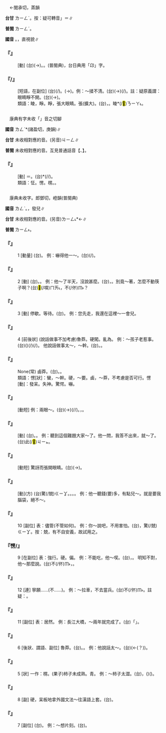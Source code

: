 
=={{ruby|睖|ㄌㄥˋ}}==

　←閭承切，蒸韻{{ruby|＝|ㄌㄧㄥˊ}}

'''台甘''' <rt>ㄌㄧㄥˊ</rt>。按：疑可轉音{{ruby|「|ㄋㄧㄚ˪}}」＝{{ruby|<mark>&#xffb78;</mark>|ㄋㄧㄚ˪}}∥

'''普閩''' <rt>ㄌㄧㄥˊ</rt>。

'''國音''' {{ruby|(語)|ㄌㄥˋ}}。{{ruby|(文)|ㄌㄧㄥˊ}}，直視貌∥

    

==='''『{{ruby|睖|ㄌㄥˋ}}{{ruby|睜|·ㄓㄥ}}』'''===
: [動] (台){{ruby|目|ㆠㄚㆶ ͘}}{{ruby|珠|ㄗㄨ}}(→{{ruby|睭|ㄐㄧㄨ}}){{ruby|注|ㄉㄨ˪}}{{ruby|視|ㄒㄧ˫}}。{{ruby|<mark>&#xffc53;</mark>|ㆣㆲ˫}}{{ruby|神|ㄒㄧㄣˊ}}{{ruby|去|ㄎㄧ˪}}。{{ruby|湡|ㆣㄤ˫}}{{ruby|去|ㄎㄧ˪}}(普閩典){{ruby|。|ㆣㄤ˫}}，台日典用「卬」字。
    

==='''『{{ruby|睖|ㄌㄥˋ}}{{ruby|眼|ㄧㄢˇ}}{{ruby|兒|ㄦ}}{{ruby|巴|ㄅㄚ}}{{ruby|咭|ㄐㄧㄝˊ}}/{{ruby|睜|ㄓㄥ}}』'''===
: [短語，在副位] (台){{ruby|拄|ㄉㄨˋ}}{{ruby|即|ㄐㄧㄚㆷ}}{{ruby|睏|ㄎㄨㄣ˪}}{{ruby|精|ㄐㄧㄥ}}{{ruby|神|ㄒㄧㄣˊ}}(/{{ruby|睏|ㄎㄨㄣ˪}}{{ruby|醒|ㄘㆥˋ}}{{ruby|/|ㄑㆪˋ}})。{{ruby|目|ㆠㄚㆶ ͘}}{{ruby|珠|ㄗㄨ}}(→{{ruby|睭|ㄐㄧㄨ}}){{ruby|猶|ㄧㄠˋ}}{{ruby|看|ㄎㄨㆩ˪}}{{ruby|<mark>&#xffa45;</mark>|ㆠㆤ˫}}{{ruby|/|ㆠㆤ˫}}{{ruby|清|ㄑㄧㄥ}}{{ruby|楚|ㄘㄜˋ}}。例：～揉不清。(台){{ruby|拄|ㄉㄨˋ}}{{ruby|即|ㄐㄧㄚㆷ}}{{ruby|睏|ㄎㄨㄣ˪}}{{ruby|醒|ㄘㆥˋ}}{{ruby|/|ㄑㆪˋ}}{{ruby|目|ㆠㄚㆶ ͘}}{{ruby|珠|ㄗㄨ}}(→{{ruby|睭|ㄐㄧㄨ}}){{ruby|猶|ㄧㄠˋ}}{{ruby|<mark>&#xffb78;</mark>|ㄋㄧㄚ˪}}{{ruby|<mark>&#xffa45;</mark>|ㆠㆤ˫}}{{ruby|/|ㆠㄨㆤ˫}}{{ruby|開|ㄎㄨㄧ}}(/{{ruby|捼|ㄌㄨㆤˊ}}{{ruby|<mark>&#xffa45;</mark>|ㆠㆤ˫}}{{ruby|/|ㆠㄨㆤ˫}}{{ruby|<mark>&#xffa56;</mark>|ㄍㄧㆬ}}{{ruby|<mark>&#xffa56;</mark>|ㄍㄧㆬ}})。註：疑原義謂：眼睛睜不開。(台){{ruby|目|ㆠㄚㆶ ͘}}{{ruby|珠|ㄗㄨ}}(→{{ruby|睭|ㄐㄧㄨ}}){{ruby|<mark>&#xffb78;</mark>|ㄋㄧㄚ˪}}{{ruby|<mark>&#xffa45;</mark>|ㆠㆤ˫}}{{ruby|/|ㆠㆤ˫}}{{ruby|<mark>&#xffa56;</mark>|ㄍㄧㆬ}}。
:類語：睖，睜。睜，張大眼睛。張(擴大)。(台){{ruby|踜|ㄌㄧㄥ˪}}，{{ruby|用|ㄧㆲ˫}}{{ruby|力|ㄌㄚㆵ ͘}}{{ruby|伸|ㄘㄨㄣ}}{{ruby|腿|ㄊㄨㄧˋ}}。睖*(/<mark>&#xffb78;</mark>)<rt>ㄋㄧㄚ˪</rt>。
:
    

=={{ruby|怔|ㄌㄥˋ}}==

　康典有字未收「{{ruby|怔|ㄌㄥˋ}}」音之切腳

'''國音''' <rt>ㄌㄥˋ</rt>{{ruby|。|ㄓㄥ}}*(諸盈切，庚韻)∥

'''台甘''' 未收相對應的音。(另音)<rt>ㄐㄧㄥ</rt>∥

'''普閩''' 未收相對應的音。互見普通話音【{{ruby|怔|ㄓㄥ}}、{{ruby|怔|ㄓㄥˋ}}】。

    

==='''『{{ruby|怔|ㄌㄥˋ}}』'''===
: [動] ＝{{ruby|愣|ㄌㄥˋ}}。(台){{ruby|<mark>&#xffc53;</mark>|ㆣㆲ˫}}*(/{{ruby|儑|ㆣㆰ˫}}/{{ruby|神|ㄒㄧㄣˊ}}){{ruby|去|ㄎㄧ˪}}{{ruby|丌|ㆤ}}{{ruby|款|ㄎㄨㄢˋ}}。
:類語：怔。愣。楞。{{ruby|睖|ㄌㄧㄥˊ}}{{ruby|→|ㄌㄥˋ}}。
:
    

=={{ruby|愣|ㄌㄥˋ}}==

　康典未收字。郎鄧切，嶝韻(普閩典)

'''國音''' <rt>ㄌㄥˋ</rt>。{{ruby|→|ㄌㄥ}}，發{{ruby|～|ㄌㄥ}}兒∥

'''台甘''' 未收相對應的音。(另音)<rt>ㄌㄧㄥ˪</rt>*←{{ruby|<mark>&#xf8eef;</mark>|ㄌㄧㄥˊ}}∥

'''普閩''' <rt>ㄌㄧㄥ˫</rt>。

    

==='''『{{ruby|愣|ㄌㄥˋ}}』'''===
:1  [動量] (台){{ruby|嚇|ㄏㄧㆩㆷ}}。 例：嚇得他一～。(台){{ruby|驚|ㄍㄧㆩ}}{{ruby|<mark>&#xffa42;</mark>|ㄍㄚㆷ}}(/{{ruby|付|ㄏㆦ˫}}{{ruby|伊|ㄧ}}){{ruby|嚇|ㄏㄧㆩㆷ}}{{ruby|一|ㄐㄧㆵ ͘}}{{ruby|下|ㆤ˫}}。
    

==='''『{{ruby|愣|ㄌㄥˋ}}』'''===
:2  [動] (台){{ruby|儑|ㆣㄤ˫}}{{ruby|儑|ㆣㄤ˫}}。{{ruby|神|ㄒㄧㄣˊ}}{{ruby|神|ㄒㄧㄣˊ}}{{ruby|<mark>&#xffc53;</mark>|ㆣㆲ˫}}{{ruby|愕|ㆣㆦㆶ ͘}}。 例：他～了半天，沒說甚麼。(台){{ruby|歸|ㄍㄨㄧ}}{{ruby|晡|ㄅㆦ}}{{ruby|儑|ㆣㄤ˫}}{{ruby|儑|ㆣㄤ˫}}，{{ruby|無|ㆠㄜˊ}}{{ruby|講|ㄍㆲˋ}}{{ruby|→|ㄍㆲ}}{{ruby|半|ㄅㄨㆩ˪}}{{ruby|句|ㄍㄨㆷ}}。別竟～著，怎麼不動筷子啊？(台)<mark>&#xffb49;</mark>(/嘪)<rt>ㄇㄞ˪</rt>{{ruby|干|ㄍㄢ}}{{ruby|礁|ㄉㄚ}}{{ruby|儑|ㆣㄤ˫}}{{ruby|儑|ㆣㄤ˫}}，{{ruby|按|ㄢ˪}}{{ruby|怎|ㄗㄨㆩˋ}}不(/伓)<rt>ㆬ˫</rt>{{ruby|動|ㄉㄤ˫}}{{ruby|箸|ㄉㄧ˫}}{{ruby|咧|ㄌㆤ˪}}？
    

==='''『{{ruby|愣|ㄌㄥˋ}}』'''===
:3  [動] 停歇。等待。(台){{ruby|留|ㄌㄠˊ}}{{ruby|站|ㄉㆰ˪}}{{ruby|/|ㄉㄧㆰ˪}}{{ruby|咧|ㄌㆤ˪}}。 例：您先走，我還在這裡～一會兒。
    

==='''『{{ruby|愣|ㄌㄥˋ}}』'''===
:4  [前後狀] (說話做事不加考慮)魯莽。硬闖。亂為。 例：～孩子老惹事。(台){{ruby|青|ㄘㆥ}}{{ruby|/|ㄑㆪ}}{{ruby|桶|ㄊㄤˋ}}{{ruby|<mark>&#xffb51;</mark>|ㆣㄧㄣˋ}}{{ruby|仔|ㄚ}}({{ruby|亂|ㄌㄨㄢ˫}}{{ruby|來|ㄌㄞˊ}}){{ruby|不|ㄅㄨㆵ}}{{ruby|時|ㄒㄧˊ}}{{ruby|惹|ㆢㄧㄚˋ}}{{ruby|/|ㄌㄧㄚˋ}}{{ruby|載|ㄉㄞ˫}}(/{{ruby|戴|ㄉㄞ˪}}){{ruby|事|ㄐㄧ˪}}(/{{ruby|事|ㄉㄞ˫}}{{ruby|情|ㄐㄧ˪}})。 他說話做事太～，～幹。(台){{ruby|伊|ㄧ}}{{ruby|講|ㄍㆲˋ}}{{ruby|→|ㄍㆲ}}{{ruby|話|ㄨㆤ˫}}{{ruby|做|ㄗㄨㆤ˪}}{{ruby|/|ㄗㄜ˪}}{{ruby|事|ㄙㄨ˫}}{{ruby|真|ㄐㄧㄣ}}{{ruby|亂|ㄌㄨㄢ˫}}{{ruby|來|ㄌㄞˊ}}。{{ruby|亂|ㄌㄨㄢ˫}}{{ruby|做|ㄗㄨㆤ˪}}{{ruby|/|ㄗㄜ˪}}。
    

==='''『{{ruby|愣|ㄌㄥˋ}}{{ruby|頭|ㄊㄡˊ}}{{ruby|愣|ㄌㄥˋ}}{{ruby|腦|ㄋㄠˇ}}』'''===
: None(常) 鹵莽。(台){{ruby|粗|ㄘㆦ}}{{ruby|粗|ㄘㆦ}}{{ruby|鹵|ㄌㆦˋ}}{{ruby|鹵|ㄌㆦˋ}}。{{ruby|懂|ㄉㄤˋ}}{{ruby|嚇|ㄏㄧㄚㆷ}}。
:類語：愣[狀]：蠻，～幹。硬，～要。鹵，～莽，不考慮是否可行。愣[動]：發呆。失神。驚愕。嚇。
:
    

==='''『{{ruby|發|ㄈㄚ}}{{ruby|愣|ㄌㄥˋ}}』'''===
: [動短] 例：兩眼～。(台){{ruby|兩|ㄋㆭ˫}}{{ruby|蕊|ㄌㄨㄧˋ}}{{ruby|目|ㆠㄚㆶ ͘}}{{ruby|珠|ㄗㄨ}}(→{{ruby|睭|ㄐㄧㄨ}}){{ruby|柴|ㄘㄚˊ}}{{ruby|柴|ㄘㄚˊ}}(/{{ruby|在|ㄘㄞˊ}}{{ruby|在|ㄘㄞˊ}}/{{ruby|神|ㄒㄧㄣˊ}}{{ruby|神|ㄒㄧㄣˊ}})。{{ruby|失|ㄒㄧㆵ}}{{ruby|神|ㄒㄧㄣˊ}}{{ruby|去|ㄎㄧ˪}}，{{ruby|戇|ㆣㆲ˫}}{{ruby|戇|ㆣㆲ˫}}。
    

==='''『{{ruby|愣|ㄌㄥˋ}}{{ruby|住|·ㄓㄨˋ}}』'''===
: [動] (台){{ruby|儑|ㆣㄤ˫}}{{ruby|去|ㄎㄧ˪}}。{{ruby|<mark>&#xffc53;</mark>|ㆣㆲ˫}}{{ruby|愕|ㄧㆩㆷ ͘}}{{ruby|去|ㄎㄧ˪}}。 例：聽到這個難題大家～了。他一問，我答不出來，就～了。(台){{ruby|聽|ㄊㄧㆩ}}{{ruby|著|ㄉㄧㄜㆷ ͘}}此(/<mark>&#xffb50;</mark>)<rt>ㄐㄧㆵ</rt>{{ruby|個|ㆤˊ}}{{ruby|難|ㄌㄢˊ}}{{ruby|題|ㄉㄨㆤˊ}}{{ruby|/|ㄉㆤˊ}}{{ruby|大|ㄉㄞ˫}}{{ruby|家|ㄍㆤ}}{{ruby|攏|ㄌㆲˋ}}{{ruby|儑|ㆣㄤ˫}}{{ruby|去|ㄎㄧ˪}}。
:
    

==='''『{{ruby|一|ㄧˊ}}{{ruby|愣|ㄌㄥˋ}}{{ruby|眼|ㄧㄢˇ}}』'''===
: [動短] 驚訝而張開眼睛。(台){{ruby|著|ㄉㄧㄜㆷ ͘}}{{ruby|驚|ㄍㄧㆩ}}{{ruby|<mark>&#xffb78;</mark>|ㄋㄧㄚ˪}}{{ruby|目|ㄅㄚㆶ ͘}}{{ruby|珠|ㄗㄨ}}(→{{ruby|睭|ㄐㄧㄨ}})。
    

==='''『{{ruby|二|ㄦˋ}}{{ruby|愣|ㄌㄥˋ}}』'''===
: [動](方) (台)驚(/兢)<rt>ㄍㄧㆩ</rt>。{{ruby|懾|ㄌㄧㄚㆴ}}。{{ruby|掣|ㄘㄨㄚㆷ}}。{{ruby|<mark>&#xffc53;</mark>|ㆣㆲ˫}}{{ruby|神|ㄒㄧㄣˊ}}。 例：他一聽錢(要)多，有點兒～。就是要我腦袋，絕不～。
    

==='''『{{ruby|愣|ㄌㄥˋ}}』'''===
:10  [副位] 表：儘管(不管如何)。 例：你～說吧，不用害怕。(台){{ruby|汝|ㄌㄧˋ}}{{ruby|做|ㄗㄨㆤ˪}}{{ruby|/|ㄗㄜ˪}}{{ruby|汝|ㄌㄧˋ}}{{ruby|講|ㄍㆲˋ}}，{{ruby|免|ㆠㄧㄢˋ}}驚(/兢)<rt>ㄍㄧㆩ</rt>。按：兢，有不自安義，故試用之。
    

==='''『愣/{{ruby|楞|ㄌㄥˋ}}』'''===
:9  [在副位] 表：強行。硬。偏。 例：不能吃，他～喫。(台){{ruby|<mark>&#xffa45;</mark>|ㆠㆤ˫}}{{ruby|/|ㆠㄨㆤ˫}}{{ruby|食|ㄐㄧㄚㆷ ͘}}{{ruby|得|ㄉㄧㆵ}}，{{ruby|伊|ㄧ}}{{ruby|強|ㄍㄧㆲˊ}}{{ruby|食|ㄐㄧㄚㆷ ͘}}{{ruby|落|ㄌㄜㆷ ͘}}{{ruby|去|ㄎㄧ˪}}。 明知不對，他～那麼說。(台){{ruby|明|ㆠㄧㄥˊ}}{{ruby|其|ㄍㄧˊ}}{{ruby|→|ㄍㄧ}}{{ruby|知|ㄗㄞ}}不(/伓)<rt>ㆬ˫</rt>{{ruby|著|ㄉㄧㄜㆷ ͘}}，{{ruby|伊|ㄧ}}{{ruby|偏|ㄆㄧㄢ}}{{ruby|偏|ㄆㄧㄢ}}{{ruby|<mark>&#xffa49;</mark>|ㆠㆤㆷ}}{{ruby|/|ㆠㄨㆤㆷ}}{{ruby|按|ㄢ˪}}{{ruby|爾|ㄋㄧ}}{{ruby|/|ㄋㆤ}}{{ruby|講|ㄍㆲˋ}}。
    

==='''『{{ruby|愣|ㄌㄥˋ}}』'''===
:12  [連] 寧願……(不……)。 例：～拉車，不去當兵。(台){{ruby|甘|ㄍㆰ}}{{ruby|願|ㆣㄨㄢ˫}}{{ruby|拖|ㄊㄨㄚ}}{{ruby|車|ㄑㄧㄚ}}不(/伓)<rt>ㆬ˫</rt>{{ruby|當|ㄉㆭ}}{{ruby|兵|ㄅㄧㄥ}}。註疑：{{ruby|寧|ㄋㄥˋ}}{{ruby|→|ㄌㄥˋ}}。
    

==='''『{{ruby|愣|ㄌㄥˋ}}』'''===
:11  [副位] 表：居然。 例：長江大橋，～兩年就完成了。(台)「{{ruby|居|ㄍㄧ}}{{ruby|然|ㆢㄧㄢˊ}}{{ruby|/|ㄌㄧㄢˊ}}」{{ruby|表|ㄅㄧㄠˋ}}{{ruby|意|ㄧ˪}}{{ruby|外|ㆣㄨㄚ˫}}{{ruby|成|ㄒㄧㄥˊ}}{{ruby|功|ㄍㆲ}}{{ruby|丌|ㆤ}}{{ruby|實|ㄒㄧㆵ ͘}}{{ruby|現|ㄏㄧㄢ˫}}。
    

==='''『{{ruby|愣|ㄌㄥˋ}}』'''===
:6  [後狀、謂語、副位] 魯莽。(台){{ruby|粗|ㄘㆦ}}{{ruby|魯|ㄌㆦˋ}}。{{ruby|稱|ㄑㄧㄣ˪}}{{ruby|採|ㄘㄞˋ}}。 例：他說話太～。(台){{ruby|伊|ㄧ}}{{ruby|講|ㄍㆲˋ}}{{ruby|→|ㄍㆲ}}{{ruby|話|ㄨㆤ˫}}{{ruby|真|ㄐㄧㄣ}}{{ruby|沖|ㄘㆲˋ}}{{ruby|磅|ㄅㆲ˫}}(←{{ruby|倉|ㄘㆲ}}{{ruby|皇|ㄏㆲˊ}}(？)){{ruby|粗|ㄘㆦ}}{{ruby|粗|ㄘㆦ}}{{ruby|魯|ㄌㆦˋ}}{{ruby|魯|ㄌㆦˋ}}{{ruby|攏|ㄌㆲˋ}}{{ruby|無|ㆠㄜˊ}}{{ruby|小|ㄒㄧㄜˋ}}{{ruby|可|ㄎㄨㄚˋ}}{{ruby|想|ㄒㄧㆧ˫}}{{ruby|/|ㄒㄧㆫ˫}}{{ruby|一|ㄐㄧㆵ ͘}}{{ruby|下|·ㆤ˫}}。
    

==='''『{{ruby|愣|ㄌㄥˋ}}』'''===
:5  [狀] 一作：楞。(果子)柿子未成熟。青。 例：～柿子太澀。(台){{ruby|青|ㄘㆥ}}{{ruby|/|ㄑㆪ}}{{ruby|柿|ㄎㄧ˫}}{{ruby|仔|ㄚ}}{{ruby|誠|ㄐㄧㆩˊ}}{{ruby|澀|ㄒㄧㄚㆴ}}，({{ruby|食|ㄐㄧㄚㆷ ͘}}{{ruby|了|ㄌㄧㄠˋ}}){{ruby|會|ㄨㆤ˫}}{{ruby|/|ㆤ˫}}{{ruby|咬|ㄍㄚ˫}}{{ruby|人|·ㄌㄤˊ}}({{ruby|嘴|ㄘㄨㄧ˪}})。
    

==='''『{{ruby|愣|ㄌㄥˋ}}』'''===
:8  [副] 硬，呆板地拿外國文法～往漢語上套。(台){{ruby|硬|ㄫㄧ˫}}{{ruby|/|ㄫㆤ˫}}{{ruby|強|ㄍㄧㆲˊ}}{{ruby|用|ㄧㆲ˫}}{{ruby|/|ㄧㄥ˫}}{{ruby|外|ㆣㄨㄚ˫}}{{ruby|文|ㆠㄨㄣˊ}}{{ruby|文|ㆠㄨㄣˊ}}{{ruby|法|ㄏㄨㄚㆵ}}{{ruby|<mark>&#xffa49;</mark>|ㆠㆤㆷ}}{{ruby|/|ㆠㄨㆤㆷ}}{{ruby|來|ㄌㄞˊ}}{{ruby|分|ㄏㄨㄣ}}{{ruby|析|ㄒㄧㆤㆶ}}{{ruby|中|ㄉㄧㆲ}}{{ruby|文|ㆠㄨㄣˊ}}。
    

==='''『{{ruby|愣|ㄌㄥˋ}}』'''===
:7  [副位] (台){{ruby|儑|ㆣㄤ˫}}。 例：～想片刻。(台){{ruby|儑|ㆣㄤ˫}}{{ruby|儑|ㆣㄤ˫}}{{ruby|站|ㄉㆰ˪}}{{ruby|/|ㄉㄧㆰ˪}}{{ruby|<mark>&#xf8fbd;</mark>|ㄏㄧㄚ}}{{ruby|想|ㄒㄧㆧ˫}}{{ruby|/|ㄒㄧㆫ˫}}{{ruby|有|ㄨ˫}}{{ruby|一|ㄐㄧㆵ ͘}}{{ruby|下|ㆤ˫}}{{ruby|仔|ㄚ}}。
    
